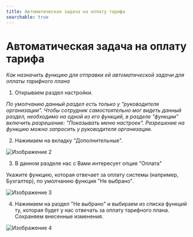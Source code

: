 ```yaml
---
title: Автоматическая задача на оплату тарифа
searchable: true
---
```


# Автоматическая задача на оплату тарифа

*Как назначить функцию для отправки ей автоматической задачи для оплаты тарифного плана*

1. Открываем раздел настройки.

*По умолчанию данный раздел есть только у "руководителя организации".*
*Чтобы сотрудник самостоятельно мог видеть данный раздел, необходимо на одной из его функций, в разделе "функции" включить разрешение: "Показывать меню настроек".*
*Разрешение на функцию можно запросить у руководителя организации.*

2. Нажимаем на вкладку "Дополнительные".

![Изображение 2](/from-carrot-images/tariffs_55.png)

3. В данном разделе нас с Вами интересует опция "Оплата"

Укажите функцию, которая отвечает за оплату системы (например, Бухгалтер), по умолчанию функция "Не выбрано".


![Изображение 3](/from-carrot-images/tariffs_56.png)

4. Нажимаем на раздел "Не выбрано" и выбираем из списка функций ту, которая будет у нас отвечать за оплату тарифного плана. Сохраняем внесенные изменения.

![Изображение 4](/from-carrot-images/tariffs_57.png)

